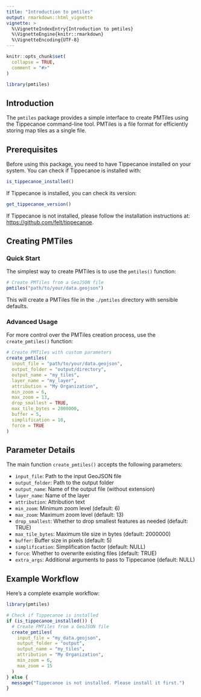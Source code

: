 ---
title: "Introduction to pmtiles"
output: rmarkdown::html_vignette
vignette: >
  %\VignetteIndexEntry{Introduction to pmtiles}
  %\VignetteEngine{knitr::rmarkdown}
  %\VignetteEncoding{UTF-8}
---

```{r, include = FALSE}
knitr::opts_chunk$set(
  collapse = TRUE,
  comment = "#>"
)
```

```{r setup}
library(pmtiles)
```

## Introduction

The `pmtiles` package provides a simple interface to create PMTiles using the Tippecanoe command-line tool. PMTiles is a file format for efficiently storing map tiles as a single file.

## Prerequisites

Before using this package, you need to have Tippecanoe installed on your system. You can check if Tippecanoe is installed with:

```{r}
is_tippecanoe_installed()
```

If Tippecanoe is installed, you can check its version:

```{r}
get_tippecanoe_version()
```

If Tippecanoe is not installed, please follow the installation instructions at: [https://github.com/felt/tippecanoe](https://github.com/felt/tippecanoe).

## Creating PMTiles

### Quick Start

The simplest way to create PMTiles is to use the `pmtiles()` function:

```{r, eval=FALSE}
# Create PMTiles from a GeoJSON file
pmtiles("path/to/your/data.geojson")
```

This will create a PMTiles file in the `./pmtiles` directory with sensible defaults.

### Advanced Usage

For more control over the PMTiles creation process, use the `create_pmtiles()` function:

```{r, eval=FALSE}
# Create PMTiles with custom parameters
create_pmtiles(
  input_file = "path/to/your/data.geojson",
  output_folder = "output/directory",
  output_name = "my_tiles",
  layer_name = "my_layer",
  attribution = "My Organization",
  min_zoom = 6,
  max_zoom = 13,
  drop_smallest = TRUE,
  max_tile_bytes = 2000000,
  buffer = 5,
  simplification = 10,
  force = TRUE
)
```

## Parameter Details

The main function `create_pmtiles()` accepts the following parameters:

- `input_file`: Path to the input GeoJSON file
- `output_folder`: Path to the output folder
- `output_name`: Name of the output file (without extension)
- `layer_name`: Name of the layer
- `attribution`: Attribution text
- `min_zoom`: Minimum zoom level (default: 6)
- `max_zoom`: Maximum zoom level (default: 13)
- `drop_smallest`: Whether to drop smallest features as needed (default: TRUE)
- `max_tile_bytes`: Maximum tile size in bytes (default: 2000000)
- `buffer`: Buffer size in pixels (default: 5)
- `simplification`: Simplification factor (default: NULL)
- `force`: Whether to overwrite existing files (default: TRUE)
- `extra_args`: Additional arguments to pass to Tippecanoe (default: NULL)

## Example Workflow

Here's a complete example workflow:

```{r, eval=FALSE}
library(pmtiles)

# Check if Tippecanoe is installed
if (is_tippecanoe_installed()) {
  # Create PMTiles from a GeoJSON file
  create_pmtiles(
    input_file = "my_data.geojson",
    output_folder = "output",
    output_name = "my_tiles",
    attribution = "My Organization",
    min_zoom = 6,
    max_zoom = 15
  )
} else {
  message("Tippecanoe is not installed. Please install it first.")
}
``` 
